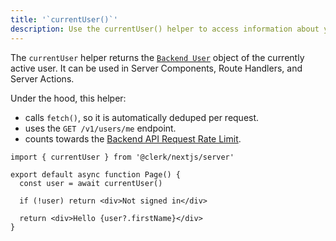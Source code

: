 ```yaml
---
title: '`currentUser()`'
description: Use the currentUser() helper to access information about your user inside of your Server Components, Route Handlers, and Server Actions.
---
```


The `currentUser` helper returns the [`Backend User`](/docs/references/backend/types/backend-user) object of the currently active user. It can be used in Server Components, Route Handlers, and Server Actions.

Under the hood, this helper:

- calls `fetch()`, so it is automatically deduped per request.
- uses the `GET /v1/users/me` endpoint.
- counts towards the [Backend API Request Rate Limit](/docs/backend-requests/resources/rate-limits#rate-limits).

```tsx {{ filename: 'app/page.tsx' }}
import { currentUser } from '@clerk/nextjs/server'

export default async function Page() {
  const user = await currentUser()

  if (!user) return <div>Not signed in</div>

  return <div>Hello {user?.firstName}</div>
}
```
